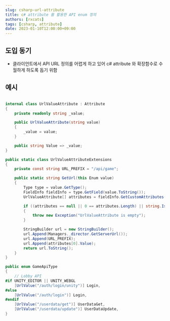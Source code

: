```yaml
---
slug: csharp-url-attribute
title: c# attribute 를 활용한 API enum 정의
authors: [rxcats]
tags: [csharp, attribute]
date: 2023-01-10T12:00:00+09:00
---
```


## 도입 동기

- 클라이언트에서 API URL 정의를 어렵게 하고 있어 c# attribute 와 확장함수로 수월하게 하도록 돕기 위함

## 예시


```csharp

internal class UrlValueAttribute : Attribute
{
    private readonly string _value;

    public UrlValueAttribute(string value)
    {
        _value = value;
    }

    public string Value => _value;
}

public static class UrlValueAttributeExtensions
{
    private const string URL_PREFIX = "/api/game";

    public static string GetUrl(this Enum value)
    {
        Type type = value.GetType();
        FieldInfo fieldInfo = type.GetField(value.ToString());
        UrlValueAttribute[] attributes = fieldInfo.GetCustomAttributes(typeof(UrlValueAttribute), false) as UrlValueAttribute[];

        if ((attributes == null || 0 == attributes.Length) || string.IsNullOrEmpty(attributes[0].Value))
        {
            throw new Exception("UrlValueAttribute is empty");
        }

        StringBuilder url = new StringBuilder();
        url.Append(Managers._director.GetServerUrl());
        url.Append(URL_PREFIX);
        url.Append(attributes[0].Value);
        return url.ToString();
    }
}

public enum GameApiType
{
    // Lobby API
#if UNITY_EDITOR || UNITY_WEBGL
    [UrlValue("/auth/login/unity")] Login,
#else
    [UrlValue("/auth/login")] Login,
#endif
    [UrlValue("/userdata/get")] UserDataGet,
    [UrlValue("/userdata/update")] UserDataUpdate,
}

```
